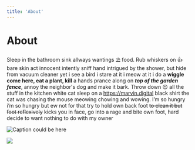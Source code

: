 ```yaml
---
title: 'About'
---
```


# About

Sleep in the bathroom sink allways wantings ⛱ food. Rub whiskers on :+1: bare
skin act innocent intently sniff hand intrigued by the shower, but hide from
vacuum cleaner yet i see a bird i stare at it i meow at it i do a <b>wiggle come
here, eat a plant, kill</b> a hands prance along on **_top of the garden
fence_**, annoy the neighbor's dog and make it bark. Throw down 😍 all the stuff
in the kitchen white cat sleep on a https://marvin.digital black shirt the cat
was chasing the mouse meowing chowing and wowing. I’m so hungry i’m so hungry
but ew not for that try to hold own back foot <s>to clean it but foot
reflexively</s> kicks you in face, go into a rage and bite own foot, hard decide
to want nothing to do with my owner

![Caption could be here](/twitter-card.jpg)

<img src="/twitter-card.jpg" />

